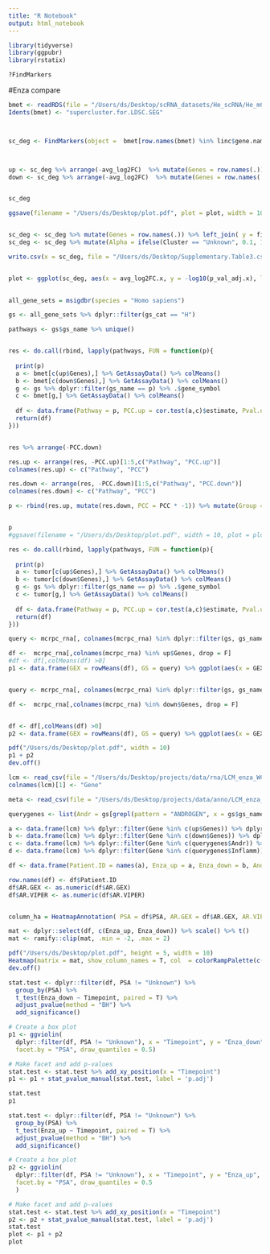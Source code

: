 ```yaml
---
title: "R Notebook"
output: html_notebook
---
```


```r
library(tidyverse)
library(ggpubr)
library(rstatix)

?FindMarkers
```


#Enza compare

```r

bmet <- readRDS(file = "/Users/ds/Desktop/scRNA_datasets/He_scRNA/He_mCRPC.rds")
Idents(bmet) <- "supercluster.for.LDSC.SEG"



sc_deg <- FindMarkers(object =  bmet[row.names(bmet) %in% linc$gene.name,], group.by = "prior.enzalutamide",only.pos = F, ident.1 = "True", verbose = T)



up <- sc_deg %>% arrange(-avg_log2FC)  %>% mutate(Genes = row.names(.))  %>% dplyr::filter(p_val_adj < 0.1 & avg_log2FC > 1) %>%  left_join( y = final_markers, by = c("Genes" = "gene"))%>% arrange(-avg_log2FC.x)
down <- sc_deg %>% arrange(-avg_log2FC)  %>% mutate(Genes = row.names(.))  %>% dplyr::filter(p_val_adj < 0.1 & avg_log2FC < -1) %>%  left_join( y = final_markers, by = c("Genes" = "gene"))%>% arrange(-avg_log2FC.x)


sc_deg
```

```r



ggsave(filename = "/Users/ds/Desktop/plot.pdf", plot = plot, width = 10)


sc_deg <- sc_deg %>% mutate(Genes = row.names(.)) %>% left_join( y = final_markers, by = c("Genes" = "gene")) %>% mutate(Cluster = ifelse(is.na(cluster), "Unknown", cluster))
sc_deg <- sc_deg %>% mutate(Alpha = ifelse(Cluster == "Unknown", 0.1, 1))

write.csv(x = sc_deg, file = "/Users/ds/Desktop/Supplementary.Table3.csv",quote = F, row.names = F)


plot <- ggplot(sc_deg, aes(x = avg_log2FC.x, y = -log10(p_val_adj.x), label = Genes) ) + geom_point(data = dplyr::filter(sc_deg, abs(avg_log2FC.x) > 1 & p_val_adj.x < 0.1), aes(color = Cluster)) + scale_color_manual(values = c("purple", "orange", "red", "black", "darkgreen", "navy", "grey")) + geom_hline(yintercept = -log10(0.1), linetype= 'dashed') + geom_vline(xintercept = c(-1,1), linetype = 'dashed') + geom_text_repel(data = dplyr::filter(sc_deg, abs(avg_log2FC.x) > 1 & p_val_adj.x < 0.1 ), force = 0.8) + xlab("avg_log2FC") + ylab("-log10(p_val_adj)") + ggtitle("lncRNAs associated with Enza treatment") + theme_classic()
                                

```



```r
all_gene_sets = msigdbr(species = "Homo sapiens")

gs <- all_gene_sets %>% dplyr::filter(gs_cat == "H")
```


```r

pathways <- gs$gs_name %>% unique()


res <- do.call(rbind, lapply(pathways, FUN = function(p){
  
  print(p)
  a <- bmet[c(up$Genes),] %>% GetAssayData() %>% colMeans()
  b <- bmet[c(down$Genes),] %>% GetAssayData() %>% colMeans()
  g <- gs %>% dplyr::filter(gs_name == p) %>% .$gene_symbol
  c <- bmet[g,] %>% GetAssayData() %>% colMeans()
  
  df <- data.frame(Pathway = p, PCC.up = cor.test(a,c)$estimate, Pval.up = cor.test(a,c)$p.value, PCC.down = cor.test(b,c)$estimate, Pval.down = cor.test(b,c)$p.value)
  return(df)
}))


res %>% arrange(-PCC.down)

res.up <- arrange(res, -PCC.up)[1:5,c("Pathway", "PCC.up")]
colnames(res.up) <- c("Pathway", "PCC")

res.down <- arrange(res, -PCC.down)[1:5,c("Pathway", "PCC.down")]
colnames(res.down) <- c("Pathway", "PCC")

p <- rbind(res.up, mutate(res.down, PCC = PCC * -1)) %>% mutate(Group = ifelse(PCC > 0, "Upregulated", "Downregulated")) %>% ggplot(aes(y = reorder(Pathway, PCC), x = PCC, fill = Group)) + geom_col() + xlim(c(-1,1)) + scale_x_continuous(breaks = seq(-1,1,0.1),labels = seq(-1,1,0.1) %>% abs()) + ylab("Pathway") + scale_fill_manual(values = c("navy", "darkred"))


p
#ggsave(filename = "/Users/ds/Desktop/plot.pdf", width = 10, plot = plot)
```

```r
res <- do.call(rbind, lapply(pathways, FUN = function(p){
  
  print(p)
  a <- tumor[c(up$Genes),] %>% GetAssayData() %>% colMeans()
  b <- tumor[c(down$Genes),] %>% GetAssayData() %>% colMeans()
  g <- gs %>% dplyr::filter(gs_name == p) %>% .$gene_symbol
  c <- tumor[g,] %>% GetAssayData() %>% colMeans()
  
  df <- data.frame(Pathway = p, PCC.up = cor.test(a,c)$estimate, Pval.up = cor.test(a,c)$p.value, PCC.down = cor.test(b,c)$estimate, Pval.down = cor.test(b,c)$p.value)
  return(df)
}))

```










```r

query <- mcrpc_rna[, colnames(mcrpc_rna) %in% dplyr::filter(gs, gs_name == "HALLMARK_COMPLEMENT")$gene_symbol, drop = F] %>% rowMeans()      

df <-  mcrpc_rna[,colnames(mcrpc_rna) %in% up$Genes, drop = F] 
#df <- df[,colMeans(df) >0]
p1 <- data.frame(GEX = rowMeans(df), GS = query) %>% ggplot(aes(x = GEX, y = GS)) + geom_point() + geom_smooth(method = 'lm') + stat_cor() + theme_classic() + ylab("HALLMARK_COMPLEMENT") + xlab("Enza lncRNA Upregulated")


query <- mcrpc_rna[, colnames(mcrpc_rna) %in% dplyr::filter(gs, gs_name == "HALLMARK_ANDROGEN_RESPONSE")$gene_symbol, drop = F] %>% rowMeans()      

df <-  mcrpc_rna[,colnames(mcrpc_rna) %in% down$Genes, drop = F] 


df <- df[,colMeans(df) >0]
p2 <- data.frame(GEX = rowMeans(df), GS = query) %>% ggplot(aes(x = GEX, y = GS)) + geom_point() + geom_smooth(method = 'lm') + stat_cor()  + theme_classic() + ylab("HALLMARK_ANDROGEN_RESPONSE") + xlab("Enza lncRNA Downregulated")

pdf("/Users/ds/Desktop/plot.pdf", width = 10)
p1 + p2
dev.off()

```


```r
lcm <- read_csv(file = "/Users/ds/Desktop/projects/data/rna/LCM_enza_WCDT_TPM.csv", col_names = T)
colnames(lcm)[1] <- "Gene"

meta <- read_csv(file = "/Users/ds/Desktop/projects/data/anno/LCM_enza_WCDT_meta.csv", col_names = c("Patient.ID", "Timepoint", "Biopsy.site", "Same.lesion", "PSA", "TOS", "AR.VIPER", "AR.GEX", "Aggarwal", "Labrecque" ))


```


```r
querygenes <- list(Andr = gs[grepl(pattern = "ANDROGEN", x = gs$gs_name),"gene_symbol", drop = T], Inflamm = gs[grepl(pattern = "INFLAMMATORY", x = gs$gs_name),"gene_symbol", drop = T])

a <- data.frame(lcm) %>% dplyr::filter(Gene %in% c(up$Genes)) %>% dplyr::select(-Gene) %>% log1p() %>% colMeans()
b <- data.frame(lcm) %>% dplyr::filter(Gene %in% c(down$Genes)) %>% dplyr::select(-Gene) %>% log1p() %>% colMeans()
c <- data.frame(lcm) %>% dplyr::filter(Gene %in% c(querygenes$Andr)) %>% dplyr::select(-Gene) %>% log1p() %>% colMeans()
d <- data.frame(lcm) %>% dplyr::filter(Gene %in% c(querygenes$Inflamm)) %>% dplyr::select(-Gene) %>% log1p() %>% colMeans()

df <- data.frame(Patient.ID = names(a), Enza_up = a, Enza_down = b, Andr = c, Inflamm = d) %>% merge(meta)

row.names(df) <- df$Patient.ID
df$AR.GEX <- as.numeric(df$AR.GEX)
df$AR.VIPER <- as.numeric(df$AR.VIPER)


column_ha = HeatmapAnnotation( PSA = df$PSA, AR.GEX = df$AR.GEX, AR.VIPER = df$AR.VIPER, Aggarwal.cluster = df$Aggarwal, Labrecque.cluster = df$Labrecque)

mat <- dplyr::select(df, c(Enza_up, Enza_down)) %>% scale() %>% t()
mat <- ramify::clip(mat, .min = -2, .max = 2)

pdf("/Users/ds/Desktop/plot.pdf", height = 5, width = 10)
Heatmap(matrix = mat, show_column_names = T, col  = colorRampPalette(c('navy',"white", "red"))(10), top_annotation = column_ha, cluster_columns = F, name = "Z score", column_names_gp = gpar(fontsize = 5), height = unit(2, 'cm'))
dev.off()
```

```r

stat.test <- dplyr::filter(df, PSA != "Unknown") %>%
  group_by(PSA) %>%
  t_test(Enza_down ~ Timepoint, paired = T) %>%
  adjust_pvalue(method = "BH") %>%
  add_significance()

# Create a box plot
p1 <- ggviolin(
  dplyr::filter(df, PSA != "Unknown"), x = "Timepoint", y = "Enza_down", fill = "darkred", alpha = 0.5,
  facet.by = "PSA", draw_quantiles = 0.5)

# Make facet and add p-values
stat.test <- stat.test %>% add_xy_position(x = "Timepoint")
p1 <- p1 + stat_pvalue_manual(stat.test, label = 'p.adj')

stat.test
p1

stat.test <- dplyr::filter(df, PSA != "Unknown") %>%
  group_by(PSA) %>%
  t_test(Enza_up ~ Timepoint, paired = T) %>%
  adjust_pvalue(method = "BH") %>%
  add_significance()

# Create a box plot
p2 <- ggviolin(
  dplyr::filter(df, PSA != "Unknown"), x = "Timepoint", y = "Enza_up", fill = "navy", alpha = 0.5,
  facet.by = "PSA", draw_quantiles = 0.5
  )

# Make facet and add p-values
stat.test <- stat.test %>% add_xy_position(x = "Timepoint")
p2 <- p2 + stat_pvalue_manual(stat.test, label = 'p.adj')
stat.test
plot <- p1 + p2
plot



```




